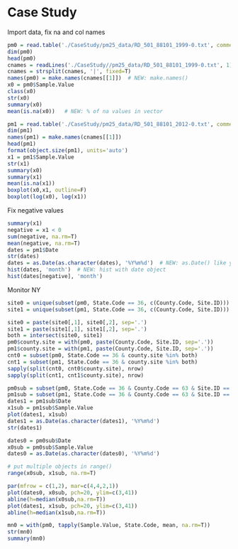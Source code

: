 Case Study
==========
Import data, fix na and col names
```r
pm0 = read.table('./CaseStudy/pm25_data/RD_501_88101_1999-0.txt', comment.char = '#', header=F, sep='|', na.strings="")
dim(pm0)
head(pm0)
cnames = readLines('./CaseStudy//pm25_data/RD_501_88101_1999-0.txt', 1)
cnames = strsplit(cnames, '|', fixed=T)
names(pm0) = make.names(cnames[[1]])  # NEW: make.names()
x0 = pm0$Sample.Value
class(x0)
str(x0)
summary(x0)
mean(is.na(x0))   # NEW: % of na values in vector

pm1 = read.table('./CaseStudy/pm25_data/RD_501_88101_2012-0.txt', comment.char = '#', header=F, sep='|', na.strings="")
dim(pm1)
names(pm1) = make.names(cnames[[1]])
head(pm1)
format(object.size(pm1), units='auto')
x1 = pm1$Sample.Value
str(x1)
summary(x0)
summary(x1)
mean(is.na(x1))
boxplot(x0,x1, outline=F) 
boxplot(log(x0), log(x1))
```

Fix negative values
```r
summary(x1)
negative = x1 < 0
sum(negative, na.rm=T)
mean(negative, na.rm=T)
dates = pm1$Date
str(dates)
dates = as.Date(as.character(dates), '%Y%m%d')  # NEW: as.Date() like ymd()
hist(dates, 'month')  # NEW: hist with date object
hist(dates[negative], 'month')
```

Monitor NY
```r
site0 = unique(subset(pm0, State.Code == 36, c(County.Code, Site.ID))) 
site1 = unique(subset(pm1, State.Code == 36, c(County.Code, Site.ID))) 

site0 = paste(site0[,1], site0[,2], sep='.')
site1 = paste(site1[,1], site1[,2], sep='.')
both = intersect(site0, site1)
pm0$county.site = with(pm0, paste(County.Code, Site.ID, sep='.'))
pm1$county.site = with(pm1, paste(County.Code, Site.ID, sep='.'))
cnt0 = subset(pm0, State.Code == 36 & county.site %in% both)
cnt1 = subset(pm1, State.Code == 36 & county.site %in% both)
sapply(split(cnt0, cnt0$county.site), nrow)
sapply(split(cnt1, cnt1$county.site), nrow)

pm0sub = subset(pm0, State.Code == 36 & County.Code == 63 & Site.ID == 2008)
pm1sub = subset(pm1, State.Code == 36 & County.Code == 63 & Site.ID == 2008)
dates1 = pm1sub$Date
x1sub = pm1sub$Sample.Value
plot(dates1, x1sub)
dates1 = as.Date(as.character(dates1), '%Y%m%d')
str(dates1)

dates0 = pm0sub$Date
x0sub = pm0sub$Sample.Value
dates0 = as.Date(as.character(dates0), '%Y%m%d')

# put multiple objects in range()
range(x0sub, x1sub, na.rm=T)

par(mfrow = c(1,2), mar=c(4,4,2,1))
plot(dates0, x0sub, pch=20, ylim=c(3,41)) 
abline(h=median(x0sub,na.rm=T))
plot(dates1, x1sub, pch=20, ylim=c(3,41))
abline(h=median(x1sub,na.rm=T))

mn0 = with(pm0, tapply(Sample.Value, State.Code, mean, na.rm=T))
str(mn0)
summary(mn0)

```


